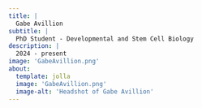 ```yaml
---
title: |
  Gabe Avillion
subtitle: |
  PhD Student - Developmental and Stem Cell Biology
description: |
  2024 - present
image: 'GabeAvillion.png'
about: 
  template: jolla 
  image: 'GabeAvillion.png'
  image-alt: 'Headshot of Gabe Avillion'
---
```


